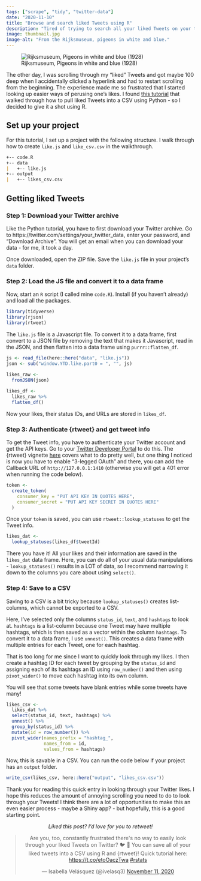 ```yaml
---
tags: ["scrape", "tidy", "twitter-data"]
date: "2020-11-10"
title: "Browse and search liked Tweets using R"
description: "Tired of trying to search all your liked Tweets on your timeline? Pull them into R instead!"
image: thumbnail.jpg
image-alt: "From the Rijksmuseum, pigeons in white and blue."
---
```


![Rijksmuseum, Pigeons in white and blue (1928)](thumbnail-wide.jpg){fig-alt="Abstract blue and white birds repeating on against a white and blue background"}

The other day, I was scrolling through my "liked" Tweets and got maybe 100 deep when I accidentally clicked a hyperlink and had to restart scrolling from the beginning. The experience made me so frustrated that I started looking up easier ways of perusing one's likes. I found [this tutorial](https://medium.com/@xoelop/how-to-browse-and-search-your-liked-tweets-711fc1b70851) that walked through how to pull liked Tweets into a CSV using Python - so I decided to give it a shot using R.

## Set up your project

For this tutorial, I set up a project with the following structure. I walk through how to create `like.js` and `like_csv.csv` in the walkthrough.

```.md
+-- code.R
+-- data
|   +-- like.js
+-- output
|   +-- likes_csv.csv
```

## Getting liked Tweets

### Step 1: Download your Twitter archive

Like the Python tutorial, you have to first download your Twitter archive. 
Go to https://twitter.com/settings/your_twitter_data, enter your password, and "Download Archive". You will get an email when you can download your data - for me, it took a day.

Once downloaded, open the ZIP file. Save the `like.js` file in your project's `data` folder.

### Step 2: Load the JS file and convert it to a data frame

Now, start an `R` script (I called mine `code.R`). Install (if you haven't already) and load all the packages.

```r
library(tidyverse)
library(rjson)
library(rtweet)
```

The `like.js` file is a Javascript file. To convert it to a data frame, first convert to a JSON file by removing the text that makes it Javascript, read in the JSON, and then flatten into a data frame using `purrr::flatten_df`.

```r
js <- read_file(here::here("data", "like.js"))
json <- sub("window.YTD.like.part0 = ", "", js)
 
likes_raw <-
  fromJSON(json)

likes_df <-
  likes_raw %>% 
  flatten_df()
```

Now your likes, their status IDs, and URLs are stored in `likes_df`.

### Step 3: Authenticate {rtweet} and get tweet info

To get the Tweet info, you have to authenticate your Twitter account and get the API keys. Go to your [Twitter Developer Portal](https://developer.twitter.com/en/portal/projects-and-apps) to do this. The {rtweet} vignette [here](https://cran.r-project.org/web/packages/rtweet/vignettes/auth.html) covers what to do pretty well, but one thing I noticed is now you have to enable "3-legged OAuth" and there, you can add the Callback URL of `http://127.0.0.1:1410` (otherwise you will get a 401 error when running the code below).

```r
token <-
  create_token(
    consumer_key = "PUT API KEY IN QUOTES HERE",
    consumer_secret = "PUT API KEY SECRET IN QUOTES HERE"
  )
```

Once your `token` is saved, you can use `rtweet::lookup_statuses` to get the Tweet info.

```r
likes_dat <-
  lookup_statuses(likes_df$tweetId)
```

There you have it! All your likes and their information are saved in the `likes_dat` data frame. Here, you can do all of your usual data manipulations - `lookup_statuses()` results in a LOT of data, so I recommend narrowing it down to the columns you care about using `select()`.

### Step 4: Save to a CSV

Saving to a CSV is a bit tricky because `lookup_statuses()` creates list-columns, which cannot be exported to a CSV.

Here, I've selected only the columns `status_id`, `text`, and `hashtags` to look at. `hashtags` is a list-column because one Tweet may have multiple hashtags, which is then saved as a vector within the column `hashtags`. To convert it to a data frame, I use `unnest()`. This creates a data frame with multiple entries for each Tweet, one for each hashtag.

That is too long for me since I want to quickly look through my likes. I then create a hashtag ID for each tweet by grouping by the `status_id` and assigning each of its hashtags an ID using `row_number()` and then using `pivot_wider()` to move each hashtag into its own column.

You will see that some tweets have blank entries while some tweets have many!

```r
likes_csv <-
  likes_dat %>% 
  select(status_id, text, hashtags) %>% 
  unnest() %>% 
  group_by(status_id) %>% 
  mutate(id = row_number()) %>% 
  pivot_wider(names_prefix = "hashtag_",
              names_from = id,
              values_from = hashtags)
```

Now, this is savable in a CSV. You can run the code below if your project has an `output` folder.

```r
write_csv(likes_csv, here::here("output", "likes_csv.csv"))
```

Thank you for reading this quick entry in looking through your Twitter likes. I hope this reduces the amount of annoying scrolling you need to do to look through your Tweets! I think there are a lot of opportunities to make this an even easier process - maybe a Shiny app? - but hopefully, this is a good starting point.

<center>
*Liked this post? I'd love for you to retweet!*
<blockquote class="twitter-tweet"><p lang="en" dir="ltr">Are you, too, constantly frustrated there&#39;s no way to easily look through your liked Tweets on Twitter? 🐦 😤 You can save all of your liked tweets into a CSV using R and {rtweet}! Quick tutorial here: <a href="https://t.co/etoOaczTwa">https://t.co/etoOaczTwa</a> <a href="https://twitter.com/hashtag/rstats?src=hash&amp;ref_src=twsrc%5Etfw">#rstats</a></p>&mdash; Isabella Velásquez (@ivelasq3) <a href="https://twitter.com/ivelasq3/status/1326550008548585472?ref_src=twsrc%5Etfw">November 11, 2020</a></blockquote> <script async src="https://platform.twitter.com/widgets.js" charset="utf-8"></script> 
</center>